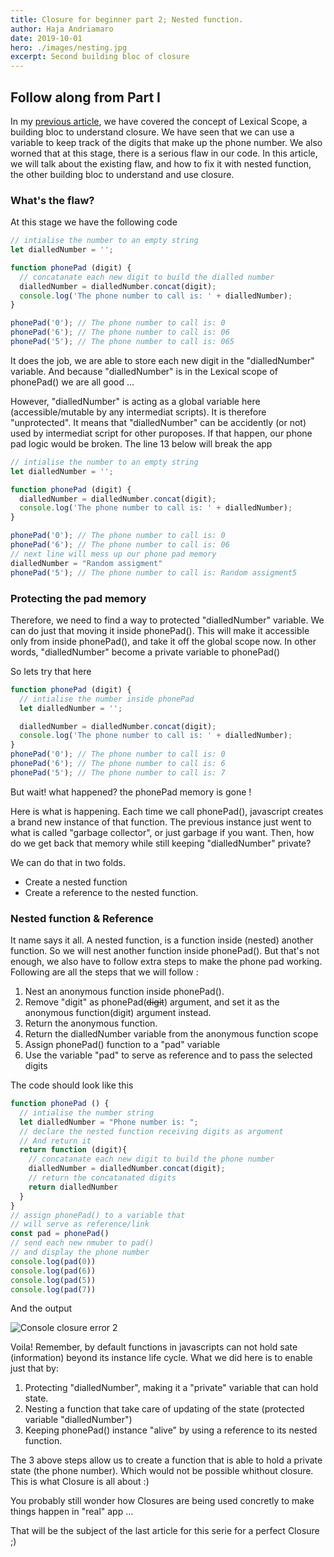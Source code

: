 ```yaml
---
title: Closure for beginner part 2; Nested function.
author: Haja Andriamaro
date: 2019-10-01
hero: ./images/nesting.jpg
excerpt: Second building bloc of closure
---
```


## Follow along from Part I

In my [previous article](../closure-part-1-lexical-scope), we have covered the concept of Lexical Scope, a building bloc to understand closure. 
We have seen that we can use a variable to keep track of the digits that make up the phone number. We also worned that
at this stage, there is a serious flaw in our code. 
In this article, we will talk about the existing flaw, and how to fix it with nested function, the other building bloc to understand and use closure.

### What's the flaw?

At this stage we have the following code 
```javascript
// intialise the number to an empty string
let dialledNumber = '';

function phonePad (digit) {
  // concatanate each new digit to build the dialled number
  dialledNumber = dialledNumber.concat(digit);
  console.log('The phone number to call is: ' + dialledNumber);
}

phonePad('0'); // The phone number to call is: 0
phonePad('6'); // The phone number to call is: 06
phonePad('5'); // The phone number to call is: 065
```
It does the job, we are able to store each new digit in the "dialledNumber" variable. And because "dialledNumber" is in the Lexical scope
of phonePad() we are all good ...

However, "dialledNumber" is acting as a global variable here (accessible/mutable by any intermediat scripts). It is therefore "unprotected".
It means that "dialledNumber" can be accidently (or not) used by intermediat script for other puroposes. If that happen, our phone pad logic would be broken.
The line 13 below will break the app

```javascript
// intialise the number to an empty string
let dialledNumber = '';

function phonePad (digit) {
  dialledNumber = dialledNumber.concat(digit);
  console.log('The phone number to call is: ' + dialledNumber);
}

phonePad('0'); // The phone number to call is: 0
phonePad('6'); // The phone number to call is: 06
// next line will mess up our phone pad memory
dialledNumber = "Random assigment"
phonePad('5'); // The phone number to call is: Random assigment5
```

### Protecting the pad memory

Therefore, we need to find a way to protected "dialledNumber" variable. We can do just that moving it inside phonePad(). 
This will make it accessible only from inside phonePad(), and take it off the global scope now. 
In other words, "dialledNumber" become a private variable to phonePad()

So lets try that here

```javascript
function phonePad (digit) {
  // intialise the number inside phonePad
  let dialledNumber = '';

  dialledNumber = dialledNumber.concat(digit);
  console.log('The phone number to call is: ' + dialledNumber);
}
phonePad('0'); // The phone number to call is: 0
phonePad('6'); // The phone number to call is: 6
phonePad('5'); // The phone number to call is: 7
```

But wait! what happened? the phonePad memory is gone !

Here is what is happening. Each time we call phonePad(), javascript creates a brand new instance of that function. 
The previous instance just went to what is called "garbage collector", or just garbage if you want. 
Then, how do we get back that memory while still keeping "dialledNumber" private?

We can do that in two folds. 

- Create a nested function 
- Create a reference to the nested function.

### Nested function & Reference

It name says it all. A nested function, is a function inside (nested) another function. 
So we will nest another function inside phonePad(). 
But that's not enough, we also have to follow extra steps to make the phone pad working.
Following are all the steps that we will follow :

1. Nest an anonymous function inside phonePad().
2. Remove "digit" as phonePad(~~digit~~) argument, and set it as the anonymous function(digit) argument instead.
3. Return the anonymous function.
4. Return the dialledNumber variable from the anonymous function scope
5. Assign phonePad() function to a "pad" variable
6. Use the variable "pad" to serve as reference and to pass the selected digits

The code should look like this

```javascript
function phonePad () {
  // intialise the number string
  let dialledNumber = "Phone number is: ";
  // declare the nested function receiving digits as argument
  // And return it
  return function (digit){
    // concatanate each new digit to build the phone number
    dialledNumber = dialledNumber.concat(digit);
    // return the concatanated digits
    return dialledNumber
  }
}
// assign phonePad() to a variable that 
// will serve as reference/link
const pad = phonePad()
// send each new nmuber to pad()
// and display the phone number
console.log(pad(0))
console.log(pad(6))
console.log(pad(5))
console.log(pad(7))
```
And the output

<div className="Image__Small">
  <img
    src="./images/console-4.png"
    alt="Console closure error 2"
  />
</div>

Voila! Remember, by default functions in javascripts can not hold sate (information) beyond 
its instance life cycle. What we did here is to enable just that by:

1. Protecting "dialledNumber", making it a "private" variable that can hold state.
2. Nesting a function that take care of updating of the state (protected variable "dialledNumber")
3. Keeping phonePad() instance "alive" by using a reference to its nested function.

The 3 above steps allow us to create a function that is able to hold a private 
state (the phone number). Which would not be possible whithout closure. 
This is what Closure is all about :)

You probably still wonder how Closures are being used concretly to make things happen in "real" app ...

That will be the subject of the last article for this serie for a perfect Closure ;)

